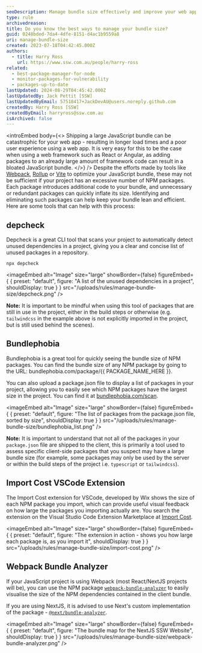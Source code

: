 ```yaml
---
seoDescription: Manage bundle size effectively and improve your web app's performance by identifying and eliminating unnecessary NPM packages.
type: rule
archivedreason:
title: Do you know the best ways to manage your bundle size?
guid: 0248bded-7da4-4dfe-8151-d4ac1b9559a8
uri: manage-bundle-size
created: 2023-07-18T04:42:45.000Z
authors:
  - title: Harry Ross
    url: https://www.ssw.com.au/people/harry-ross
related:
  - best-package-manager-for-node
  - monitor-packages-for-vulnerability
  - packages-up-to-date
lastUpdated: 2024-08-29T04:45:42.000Z
lastUpdatedBy: Jack Pettit [SSW]
lastUpdatedByEmail: 57518417+JackDevAU@users.noreply.github.com
createdBy: Harry Ross [SSW]
createdByEmail: harryross@ssw.com.au
isArchived: false
---
```


<introEmbed
  body={<>
Shipping a large JavaScript bundle can be catastrophic for your web app - resulting in longer load times and a poor user experience using a web app. It is very easy for this to be the case when using a web framework such as React or Angular, as adding packages to an already large amount of framework code can result in a bloated JavaScript bundle.
  </>}
/>
Despite the efforts made by tools like [Webpack](https://webpack.js.org/), [Rollup](https://rollupjs.org/) or [Vite](https://vitejs.dev/) to optimize your JavaScript bundle, these may not be sufficient if your project has an excessive number of NPM packages. Each package introduces additional code to your bundle, and unnecessary or redundant packages can quickly inflate its size. Identifying and eliminating such packages can help keep your bundle lean and efficient. Here are some tools that can help with this process:

## depcheck

Depcheck is a great CLI tool that scans your project to automatically detect unused dependencies in a project, giving you a clear and concise list of unused packages in a repository.

```shell
npx depcheck
```


<imageEmbed
  alt="Image"
  size="large"
  showBorder={false}
  figureEmbed={ {
    preset: "default",
    figure: "A list of the unused dependencies in a project",
    shouldDisplay: true
  } }
  src="/uploads/rules/manage-bundle-size/depcheck.png"
/>

**Note:** It is important to be mindful when using this tool of packages that are still in use in the project, either in the build steps or otherwise (e.g. `tailwindcss` in the example above is not explicitly imported in the project, but is still used behind the scenes).

## Bundlephobia

Bundlephobia is a great tool for quickly seeing the bundle size of NPM packages. You can find the bundle size of any NPM package by going to the URL: bundlephobia.com/package/&#123;&#123; PACKAGE_NAME_HERE &#125;&#125;.

You can also upload a package.json file to display a list of packages in your project, allowing you to easily see which NPM packages have the largest size in the project. You can find it at [bundlephobia.com/scan](https://bundlephobia.com/scan).


<imageEmbed
  alt="Image"
  size="large"
  showBorder={false}
  figureEmbed={ {
    preset: "default",
    figure: "The list of packages from the package.json file, sorted by size",
    shouldDisplay: true
  } }
  src="/uploads/rules/manage-bundle-size/bundlephobia_list.png"
/>

**Note:** It is important to understand that not all of the packages in your `package.json` file are shipped to the client, this is primarily a tool used to assess specific client-side packages that you suspect may have a large bundle size (for example, some packages may only be used by the server or within the build steps of the project i.e. `typescript` or `tailwindcss`).

## Import Cost VSCode Extension

The Import Cost extension for VSCode, developed by Wix shows the size of each NPM package you import, which can provide useful visual feedback on how large the packages you importing actually are. You search the extension on the Visual Studio Code Extension Marketplace at [Import Cost](https://marketplace.visualstudio.com/items?itemName=wix.vscode-import-cost).


<imageEmbed
  alt="Image"
  size="large"
  showBorder={false}
  figureEmbed={ {
    preset: "default",
    figure: "The extension in action - shows you how large each package is, as you import it",
    shouldDisplay: true
  } }
  src="/uploads/rules/manage-bundle-size/import-cost.png"
/>

## Webpack Bundle Analyzer

If your JavaScript project is using Webpack (most React/NextJS projects will be), you can use the NPM package [`webpack-bundle-analyzer`](https://www.npmjs.com/package/webpack-bundle-analyzer) to easily visualise the size of the NPM dependencies contained in the client bundle.

If you are using NextJS, it is advised to use Next's custom implementation of the package - [`@next/bundle-analyzer`](https://www.npmjs.com/package/@next/bundle-analyzer).


<imageEmbed
  alt="Image"
  size="large"
  showBorder={false}
  figureEmbed={ {
    preset: "default",
    figure: "The bundle map for the NextJS SSW Website",
    shouldDisplay: true
  } }
  src="/uploads/rules/manage-bundle-size/webpack-bundle-analyzer.png"
/>
